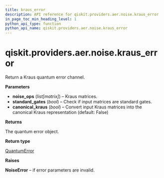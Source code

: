 ```yaml
---
title: kraus_error
description: API reference for qiskit.providers.aer.noise.kraus_error
in_page_toc_min_heading_level: 1
python_api_type: function
python_api_name: qiskit.providers.aer.noise.kraus_error
---
```


# qiskit.providers.aer.noise.kraus\_error

<Function id="qiskit.providers.aer.noise.kraus_error" name="kraus_error" isDedicatedPage={true} github="https://github.com/qiskit/qiskit-aer/tree/stable/0.8/qiskit/providers/aer/noise/errors/standard_errors.py" signature="kraus_error(noise_ops, standard_gates=True, canonical_kraus=False)">
  Return a Kraus quantum error channel.

  **Parameters**

  *   **noise\_ops** (*list\[matrix]*) – Kraus matrices.
  *   **standard\_gates** (*bool*) – Check if input matrices are standard gates.
  *   **canonical\_kraus** (*bool*) – Convert input Kraus matrices into the canonical Kraus representation (default: False)

  **Returns**

  The quantum error object.

  **Return type**

  [QuantumError](qiskit.providers.aer.noise.QuantumError "qiskit.providers.aer.noise.QuantumError")

  **Raises**

  **NoiseError** – if error parameters are invalid.
</Function>

